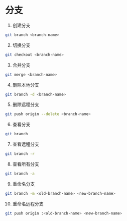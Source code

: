 # 分支

1. 创建分支

  ``` bash
  git branch <branch-name>
  ```

2. 切换分支

  ``` bash
  git checkout <branch-name>
  ```

3. 合并分支

  ``` bash
  git merge <branch-name>
  ```

4. 删除本地分支

  ``` bash
  git branch -d <branch-name>
  ```

5. 删除远程分支

  ``` bash
  git push origin --delete <branch-name>
  ```

6. 查看分支

  ``` bash
  git branch
  ```

7. 查看远程分支

  ``` bash
  git branch -r
  ```

8. 查看所有分支

  ``` bash
  git branch -a
  ```

9. 重命名分支

  ``` bash
  git branch -m <old-branch-name> <new-branch-name>
  ```

10. 重命名远程分支

  ``` bash
  git push origin :<old-branch-name> <new-branch-name>
  ```
